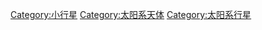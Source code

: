 {{main|海王星外天體}}
{{Commonscat|Trans-Neptunian objects}}

[[Category:小行星|Category:小行星]]
[[Category:太阳系天体|Category:太阳系天体]]
[[Category:太阳系行星|Category:太阳系行星]]